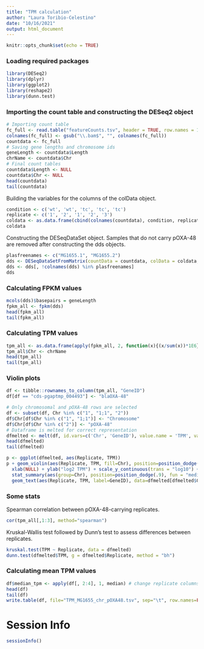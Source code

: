 ```yaml
---
title: "TPM calculation"
author: "Laura Toribio-Celestino"
date: "10/16/2021"
output: html_document
---
```


```r
knitr::opts_chunk$set(echo = TRUE)
```

### Loading required packages

```r
library(DESeq2)
library(dplyr)
library(ggplot2)
library(reshape2)
library(dunn.test)
```

### Importing the count table and constructing the DESeq2 object

```r
# Importing count table
fc_full <- read.table("featureCounts.tsv", header = TRUE, row.names = 1)
colnames(fc_full) <- gsub("\\.bam$", "", colnames(fc_full))
countdata <- fc_full
# Saving gene lengths and chromosome ids
geneLength <- countdata$Length
chrName <- countdata$Chr
# Final count tables
countdata$Length <- NULL
countdata$Chr <- NULL
head(countdata)
tail(countdata)
```

Building the variables for the columns of the colData object.

```r
condition <- c('wt', 'wt', 'tc', 'tc', 'tc')
replicate <- c('1', '2', '1', '2', '3')
coldata <- as.data.frame(cbind(colnames(countdata), condition, replicate))
coldata
```

Constructing the DESeqDataSet object. Samples that do not carry pOXA-48 are removed after constructing the dds objects.

```r
plasfreenames <- c("MG1655.1", "MG1655.2")
dds <- DESeqDataSetFromMatrix(countData = countdata, colData = coldata, design = ~ condition)
dds <- dds[, !colnames(dds) %in% plasfreenames]
dds
```

### Calculating FPKM values

```r
mcols(dds)$basepairs = geneLength
fpkm_all <- fpkm(dds)
head(fpkm_all)
tail(fpkm_all)
```

### Calculating TPM values

```r
tpm_all <- as.data.frame(apply(fpkm_all, 2, function(x){(x/sum(x))*1E6}))
tpm_all$Chr <- chrName
head(tpm_all)
tail(tpm_all)
```

### Violin plots

```r
df <- tibble::rownames_to_column(tpm_all, "GeneID")
df[df == "cds-pgaptmp_004493"] <- "blaOXA-48"

# Only chromosomal and pOXA-48 rows are selected
df <- subset(df, Chr %in% c("1", "1;1", "2"))
df$Chr[df$Chr %in% c("1", "1;1")] <- "Chromosome"
df$Chr[df$Chr %in% c("2")] <- "pOXA-48"
# Dataframe is melted for correct representation
dfmelted <- melt(df, id.vars=c('Chr', 'GeneID'), value.name = 'TPM', variable.name = 'Replicate')
head(dfmelted)
tail(dfmelted)

p <- ggplot(dfmelted, aes(Replicate, TPM))
p + geom_violin(aes(Replicate, TPM, fill=Chr), position=position_dodge(.9)) +
  xlab(NULL) + ylab("log2 TPM") + scale_y_continuous(trans = "log10") +
  stat_summary(aes(group=Chr), position=position_dodge(.9), fun = "median", geom = "point", color = "black") +
  geom_text(aes(Replicate, TPM, label=GeneID), data=dfmelted[dfmelted$GeneID %in% "blaOXA-48", ])
```

### Some stats

Spearman correlation between pOXA-48-carrying replicates.

```r
cor(tpm_all[,1:3], method="spearman")
```

Kruskal-Wallis test followed by Dunn's test to assess differences between replicates.

```r
kruskal.test(TPM ~ Replicate, data = dfmelted)
dunn.test(dfmelted$TPM, g = dfmelted$Replicate, method = "bh")
```

### Calculating mean TPM values

```r
df$median_tpm <- apply(df[, 2:4], 1, median) # change replicate columns if necessary
head(df)
tail(df)
write.table(df, file="TPM_MG1655_chr_pOXA48.tsv", sep="\t", row.names=FALSE)
```

# Session Info

```r
sessionInfo()
```